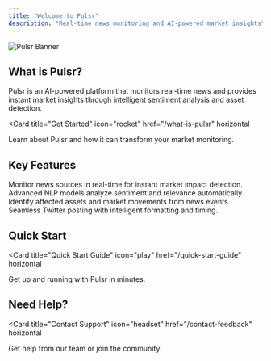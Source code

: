 ```yaml
---
title: "Welcome to Pulsr"
description: "Real-time news monitoring and AI-powered market insights"
---
```


<div className="hero-section">
  <img src="/images/hero.png" alt="Pulsr Banner" className="hero-image" />
</div>

## What is Pulsr?

Pulsr is an AI-powered platform that monitors real-time news and provides instant market insights through intelligent sentiment analysis and asset detection.

<Card
  title="Get Started"
  icon="rocket"
  href="/what-is-pulsr"
  horizontal
>
  Learn about Pulsr and how it can transform your market monitoring.
</Card>

## Key Features

<Columns cols={2}>
  <Card
    title="Real-Time Monitoring"
    icon="radar"
    href="/real-time-monitoring"
  >
    Monitor news sources in real-time for instant market impact detection.
  </Card>
  <Card
    title="AI Sentiment Analysis"
    icon="brain"
    href="/ai-pipeline"
  >
    Advanced NLP models analyze sentiment and relevance automatically.
  </Card>
  <Card
    title="Market Impact Detection"
    icon="chart-line"
    href="/market-impact"
  >
    Identify affected assets and market movements from news events.
  </Card>
  <Card
    title="Twitter Integration"
    icon="x"
    href="/dashboard-integration"
  >
    Seamless Twitter posting with intelligent formatting and timing.
  </Card>
</Columns>

## Quick Start

<Card
  title="Quick Start Guide"
  icon="play"
  href="/quick-start-guide"
  horizontal
>
  Get up and running with Pulsr in minutes.
</Card>

## Need Help?

<Card
  title="Contact Support"
  icon="headset"
  href="/contact-feedback"
  horizontal
>
  Get help from our team or join the community.
</Card>
